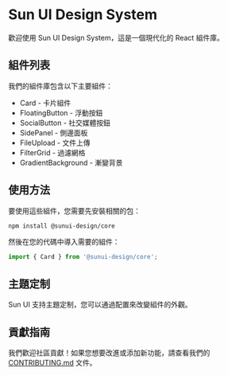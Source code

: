 
<Meta title="Introduction" />

# Sun UI Design System

歡迎使用 Sun UI Design System，這是一個現代化的 React 組件庫。

## 組件列表

我們的組件庫包含以下主要組件：

- Card - 卡片組件
- FloatingButton - 浮動按鈕
- SocialButton - 社交媒體按鈕
- SidePanel - 側邊面板
- FileUpload - 文件上傳
- FilterGrid - 過濾網格
- GradientBackground - 漸變背景

## 使用方法

要使用這些組件，您需要先安裝相關的包：

```bash
npm install @sunui-design/core
```

然後在您的代碼中導入需要的組件：

```jsx
import { Card } from '@sunui-design/core';
```

## 主題定制

Sun UI 支持主題定制，您可以通過配置來改變組件的外觀。

## 貢獻指南

我們歡迎社區貢獻！如果您想要改進或添加新功能，請查看我們的 [CONTRIBUTING.md](../CONTRIBUTING.md) 文件。 